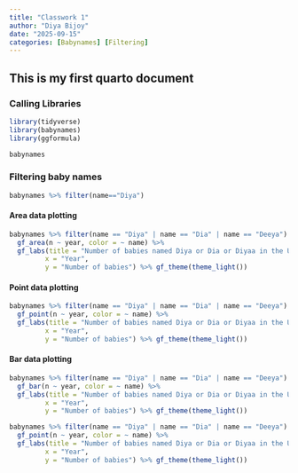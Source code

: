 ```yaml
---
title: "Classwork 1"
author: "Diya Bijoy"
date: "2025-09-15"
categories: [Babynames] [Filtering]
---
```


## This is my first quarto document

### Calling Libraries

```r
library(tidyverse)
library(babynames)
library(ggformula)
```

```r
babynames
```

### Filtering baby names

```r
babynames %>% filter(name=="Diya")
```

#### Area data plotting

```r
babynames %>% filter(name == "Diya" | name == "Dia" | name == "Deeya") %>%
  gf_area(n ~ year, color = ~ name) %>% 
  gf_labs(title = "Number of babies named Diya or Dia or Diyaa in the USA",
         x = "Year",
         y = "Number of babies") %>% gf_theme(theme_light())
```

#### Point data plotting

```r
babynames %>% filter(name == "Diya" | name == "Dia" | name == "Deeya") %>%
  gf_point(n ~ year, color = ~ name) %>% 
  gf_labs(title = "Number of babies named Diya or Dia or Diyaa in the USA",
         x = "Year",
         y = "Number of babies") %>% gf_theme(theme_light())
```

#### Bar data plotting

```r
babynames %>% filter(name == "Diya" | name == "Dia" | name == "Deeya") %>%
  gf_bar(n ~ year, color = ~ name) %>% 
  gf_labs(title = "Number of babies named Diya or Dia or Diyaa in the USA",
         x = "Year",
         y = "Number of babies") %>% gf_theme(theme_light())
```

```r
babynames %>% filter(name == "Diya" | name == "Dia" | name == "Deeya") %>% filter(year == "1989" | year == "2010") %>%
  gf_point(n ~ year, color = ~ name) %>% 
  gf_labs(title = "Number of babies named Diya or Dia or Diyaa in the USA",
         x = "Year",
         y = "Number of babies") %>% gf_theme(theme_light())
```
